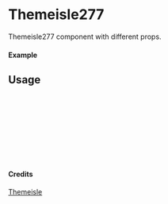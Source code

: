 
<Meta of={Themeisle277} title="Themeisle/Themeisle277" />

# Themeisle277

Themeisle277 component with different props.

#### Example

<Canvas of={Themeisle277.Primary} />

## Usage

```ts
import { Themeisle277 } from "yadl-ui";

const Example = () => {
  return (
      <Themeisle277 />
  );
};

export default Example;
```

#### Credits
[Themeisle](https://themeisle.com/illustrations/)
